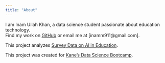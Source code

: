 ```yaml
---
title: "About"
---
```


I am Inam Ullah Khan, a data science student passionate about education technology.  
Find my work on [GitHub](https://github.com/inammarwat) or email me at [inamm911@gmail.com].  

This project analyzes [Survey Data on AI in Education](https://www.kaggle.com/datasets/gianinamariapetrascu/survey-on-students-perceptions-of-ai-in-education).  

This project was created for [Kane’s Data Science Bootcamp](https://bootcamp.davidkane.info/).  